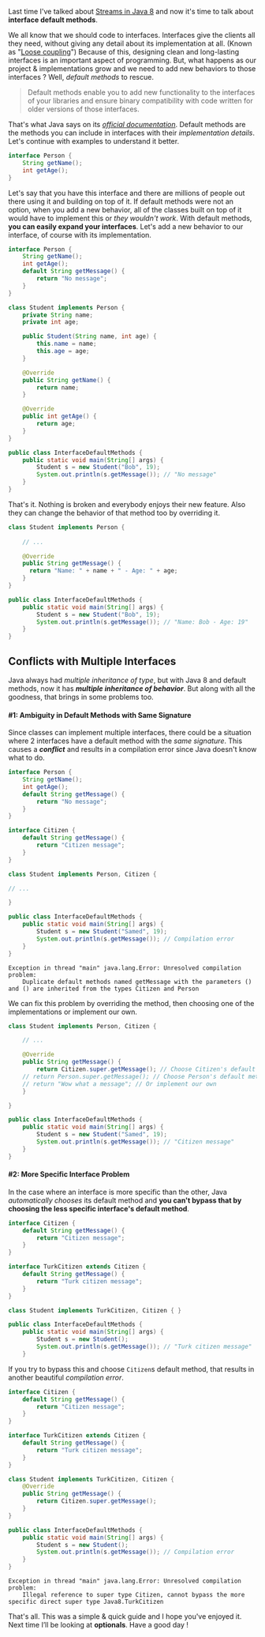 <div>

Last time I've talked about [Streams in Java 8](/posts/2016-06-03/streams-in-java-8) and now it's time to talk about **interface default methods**.

We all know that we should code to interfaces. Interfaces give the clients all they need, without giving any detail about its implementation at all. (Known as "[Loose coupling](https://en.wikipedia.org/wiki/Loose_coupling)") Because of this, designing clean and long-lasting interfaces is an important aspect of programming. But, what happens as our project & implementations grow and we need to add new behaviors to those interfaces ? Well, *default methods* to rescue.

> Default methods enable you to add new functionality to the interfaces of your libraries and ensure binary compatibility with code written for older versions of those interfaces.

That's what Java says on its [*official documentation*](https://docs.oracle.com/javase/tutorial/java/IandI/defaultmethods.html). Default methods are the methods you can include in interfaces with their *implementation details*. Let's continue with examples to understand it better.

```java
interface Person {
    String getName();
    int getAge();
}
```

Let's say that you have this interface and there are millions of people out there using it and building on top of it. If default methods were not an option, when you add a new behavior, all of the classes built on top of it would have to implement this or *they wouldn't work*. With default methods, **you can easily expand your interfaces**. Let's add a new behavior to our interface, of course with its implementation.

```java
interface Person {
    String getName();
    int getAge();
    default String getMessage() {
        return "No message";
    }
}

class Student implements Person {
    private String name;
    private int age;

    public Student(String name, int age) {
        this.name = name;
        this.age = age;
    }

    @Override
    public String getName() {
        return name;
    }

    @Override
    public int getAge() {
        return age;
    }
}

public class InterfaceDefaultMethods {
    public static void main(String[] args) {
        Student s = new Student("Bob", 19);
        System.out.println(s.getMessage()); // "No message"
    }
}
```

That's it. Nothing is broken and everybody enjoys their new feature. Also they can change the behavior of that method too by overriding it.

```java
class Student implements Person {
  
    // ...

    @Override
    public String getMessage() {
      return "Name: " + name + " - Age: " + age;
    }
}

public class InterfaceDefaultMethods {
    public static void main(String[] args) {
        Student s = new Student("Bob", 19);
        System.out.println(s.getMessage()); // "Name: Bob - Age: 19"
    }
}
```

## Conflicts with Multiple Interfaces

Java always had *multiple inheritance of type*, but with Java 8 and default methods, now it has **_multiple inheritance of behavior_**. But along with all the goodness, that brings in some problems too.

#### #1: Ambiguity in Default Methods with Same Signature

Since classes can implement multiple interfaces, there could be a situation where 2 interfaces have a default method with the *same signature*. This causes a **_conflict_** and results in a compilation error since Java doesn't know what to do.

```java
interface Person {
    String getName();
    int getAge();
    default String getMessage() {
        return "No message";
    }
}

interface Citizen {
    default String getMessage() {
        return "Citizen message";
    }
}

class Student implements Person, Citizen {

// ...

}

public class InterfaceDefaultMethods {
    public static void main(String[] args) {
        Student s = new Student("Samed", 19);
        System.out.println(s.getMessage()); // Compilation error
    }
}
```

```
Exception in thread "main" java.lang.Error: Unresolved compilation problem:
    Duplicate default methods named getMessage with the parameters () and () are inherited from the types Citizen and Person
```

We can fix this problem by overriding the method, then choosing one of the implementations or implement our own.

```java
class Student implements Person, Citizen {

    // ...

    @Override
    public String getMessage() {
        return Citizen.super.getMessage(); // Choose Citizen's default method. Yes, "super" keyword is necessary.
    // return Person.super.getMessage(); // Choose Person's default method
    // return "Wow what a message"; // Or implement our own
    }

}

public class InterfaceDefaultMethods {
    public static void main(String[] args) {
        Student s = new Student("Samed", 19);
        System.out.println(s.getMessage()); // "Citizen message"
    }
}
```

#### #2: More Specific Interface Problem

In the case where an interface is more specific than the other, Java *automatically chooses* its default method and **you can't bypass that by choosing the less specific interface's default method**.

```java
interface Citizen {
    default String getMessage() {
        return "Citizen message";
    }
}

interface TurkCitizen extends Citizen {
    default String getMessage() {
        return "Turk citizen message";
    }
}

class Student implements TurkCitizen, Citizen { }

public class InterfaceDefaultMethods {
    public static void main(String[] args) {
        Student s = new Student();
        System.out.println(s.getMessage()); // "Turk citizen message"
    }
```

If you try to bypass this and choose `Citizen`s default method, that results in another beautiful *compilation error*.

```java
interface Citizen {
    default String getMessage() {
        return "Citizen message";
    }
}

interface TurkCitizen extends Citizen {
    default String getMessage() {
        return "Turk citizen message";
    }
}

class Student implements TurkCitizen, Citizen {
    @Override
    public String getMessage() {
        return Citizen.super.getMessage();
    }
}

public class InterfaceDefaultMethods {
    public static void main(String[] args) {
        Student s = new Student();
        System.out.println(s.getMessage()); // Compilation error
    }
}
```

```
Exception in thread "main" java.lang.Error: Unresolved compilation problem:
    Illegal reference to super type Citizen, cannot bypass the more specific direct super type Java8.TurkCitizen
```

That's all. This was a simple & quick guide and I hope you've enjoyed it. Next time I’ll be looking at **optionals**. Have a good day !

</div>